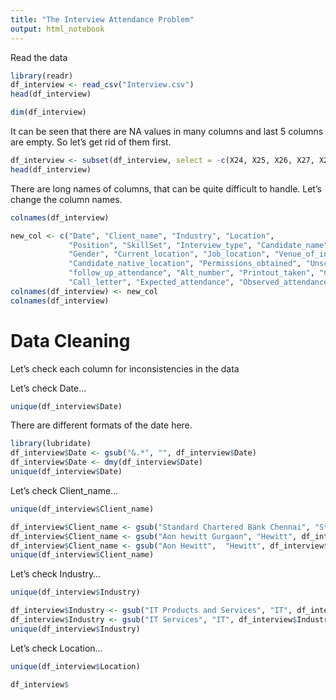 ```yaml
---
title: "The Interview Attendance Problem"
output: html_notebook
---
```


Read the data

```r
library(readr)
df_interview <- read_csv("Interview.csv")
head(df_interview)
```

```r
dim(df_interview)
```

It can be seen that there are NA values in many columns and last 5 columns are empty. So let's get rid of them first.
```r
df_interview <- subset(df_interview, select = -c(X24, X25, X26, X27, X28))
head(df_interview)
```

There are long names of columns, that can be quite difficult to handle. Let's change the column names.

```r
colnames(df_interview)
```

```r
new_col <- c("Date", "Client_name", "Industry", "Location",
             "Position", "SkillSet", "Interview_type", "Candidate_name",
             "Gender", "Current_location", "Job_location", "Venue_of_interview",
             "Candidate_native_location", "Permissions_obtained", "Unscheduled_meetings",
             "follow_up_attendance", "Alt_number", "Printout_taken", "Clear_details",
             "Call_letter", "Expected_attendance", "Observed_attendance", "Marital_status")
colnames(df_interview) <- new_col
colnames(df_interview)
```

# Data Cleaning

Let's check each column for inconsistencies in the data

Let's check Date...
```r
unique(df_interview$Date)
```

There are different formats of the date here.

```r
library(lubridate)
df_interview$Date <- gsub("&.*", "", df_interview$Date)
df_interview$Date <- dmy(df_interview$Date)
unique(df_interview$Date)
```

Let's check Client_name...
```r
unique(df_interview$Client_name)
```

```r
df_interview$Client_name <- gsub("Standard Chartered Bank Chennai", "Standard Chartered Bank", df_interview$Client_name)
df_interview$Client_name <- gsub("Aon hewitt Gurgaon", "Hewitt", df_interview$Client_name)
df_interview$Client_name <- gsub("Aon Hewitt",  "Hewitt", df_interview$Client_name)
unique(df_interview$Client_name)
```

Let's check Industry...
```r
unique(df_interview$Industry)
```

```r
df_interview$Industry <- gsub("IT Products and Services", "IT", df_interview$Industry)
df_interview$Industry <- gsub("IT Services", "IT", df_interview$Industry)
unique(df_interview$Industry)
```

Let's check Location...
```r
unique(df_interview$Location)
```

```r
df_interview$
```

